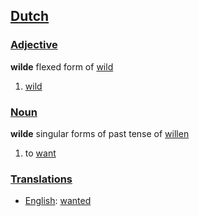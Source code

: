 ==[[Dutch]]==

===[[Adjective]]===

'''wilde''' flexed form of [[wild]]

#[[wild]]

===[[Noun]]===

'''wilde''' singular forms of past tense of [[willen]]

#to [[want]]

===[[Translation]]s===
*[[English]]: [[wanted]]